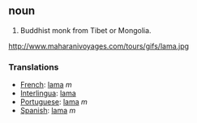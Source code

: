 == noun ==
#Buddhist monk from Tibet or Mongolia.

http://www.maharanivoyages.com/tours/gifs/lama.jpg

=== Translations ===
*[[French]]: [[lama]] ''m''
*[[Interlingua]]: [[lama]]
*[[Portuguese]]: [[lama]] ''m''
*[[Spanish]]: [[lama]] ''m''